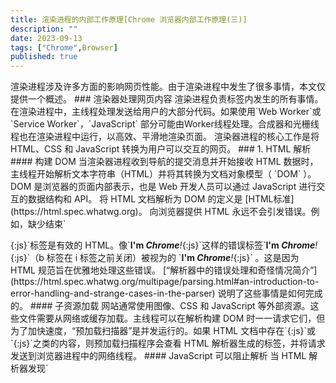 ```yaml
---
title: 渲染进程的内部工作原理[Chrome 浏览器内部工作原理(三)]
description: ""
date: 2023-09-13
tags: ["Chrome",Browser]
published: true
---
```

<Callout>
渲染进程涉及许多方面的影响网页性能。由于渲染进程中发生了很多事情，本文仅提供一个概述。
</Callout>
### 渲染器处理网页内容
渲染进程负责标签内发生的所有事情。在渲染进程中，主线程处理发送给用户的大部分代码。如果使用`Web Worker`或`Service Worker`，`JavaScript` 部分可能由Worker线程处理。合成器和光栅线程也在渲染进程中运行，以高效、平滑地渲染页面。  
渲染器进程的核心工作是将 HTML、CSS 和 JavaScript 转换为用户可以交互的网页。
### 1. HTML 解析
#### 构建 DOM
当渲染器进程收到导航的提交消息并开始接收 HTML 数据时，主线程开始解析文本字符串（HTML）并将其转换为文档对象模型（ `DOM` ）。  
DOM 是浏览器的页面内部表示，也是 Web 开发人员可以通过 JavaScript 进行交互的数据结构和 API。  
将 HTML 文档解析为 DOM 的定义是 [HTML标准](https://html.spec.whatwg.org)。 向浏览器提供 HTML 永远不会引发错误。例如，缺少结束`</p>{:js}`标签是有效的 HTML。像`<b>I'm <i>Chrome</b>!</i>{:js}`这样的错误标签`<b>I'm <i>Chrome</b>!</i>{:js}`（b 标签在 i 标签之前关闭）被视为的 `<b>I'm <i>Chrome</i></b><i>!</i>{:js}` 。这是因为 HTML 规范旨在优雅地处理这些错误。
[“解析器中的错误处理和奇怪情况简介”](https://html.spec.whatwg.org/multipage/parsing.html#an-introduction-to-error-handling-and-strange-cases-in-the-parser) 说明了这些事情是如何完成的。
#### 子资源加载
网站通常使用图像、CSS 和 JavaScript 等外部资源。这些文件需要从网络或缓存加载。主线程可以在解析构建 DOM 时一一请求它们，但为了加快速度，“预加载扫描器”是并发运行的。如果 HTML 文档中存在`<img>{:js}`或`<link>{:js}`之类的内容，则预加载扫描程序会查看 HTML 解析器生成的标签，并将请求发送到浏览器进程中的网络线程。
#### JavaScript 可以阻止解析
当 HTML 解析器发现`<script>{:js}`标签时，它会暂停 HTML 文档的解析，并必须加载、解析和执行 JavaScript 代码。为什么？因为 JavaScript 可以使用`document.write(){:js}`之类的东西来改变文档的形状，这会改变整个 DOM 结构。这就是为什么 HTML 解析器必须等待 JavaScript 在恢复 HTML 文档的解析之前运行。
#### 向浏览器提示要如何加载资源
可以将`async`或`defer`属性添加到`<script>{:js}`标签。然后浏览器异步加载并运行 JavaScript 代码，并且不会阻止解析。也可以使用 JavaScript 模块。`<link rel="preload">{:js}`是一种通知浏览器当前导航肯定需要该资源并且希望尽快下载的方式。
### 2. 样式计算
拥有 DOM 不足以了解页面的外观，因为可以在 CSS 中设置页面元素的样式。主线程解析 CSS 并确定每个 DOM 节点的计算样式。基于 CSS 选择器对每个元素应用哪种样式。可以在 `DevTools` 的`computed`部分中查看样式信息。  
即使不提供任何 CSS，每个 DOM 节点也有一个计算样式。 `<h1>{:js}`标记显示得比`<h2>{:js}`标记大，并且为每个元素定义了边距。这是因为浏览器有一个 **默认样式表** 。
### 3. 布局
布局是寻找元素几何形状的过程。主线程遍历 DOM 和计算样式并创建布局树，其中包含 xy 坐标和边界框大小等信息。布局树可能与 DOM 树的结构类似，但它只包含与页面上可见内容相关的信息。如果应用了`display: none{:js}`，则该元素不是布局树的一部分（但是，具有`visibility: hidden{:js}`元素位于布局树中）。类似地，如果应用了类似`p::before{content:"Hi!"}{:js}`的伪元素，它就会包含在布局树中，即使它不在 DOM 中。
### 4. 分层
为了找出哪些元素需要位于哪些层中，主线程会遍历布局树来创建层树（这部分在`DevTools`性能面板中称为`Update Layer Tree`）。滚动条、堆叠上下文、transform、opacity 等样式都会或多或少的影响分层结果,如果页面的某些部分应该是单独的层（例如滑入式侧面菜单），但没有获得单独的层，那么可以使用 CSS 中的`will-change`属性向浏览器提示。
### 5. 绘制
**主线程**会为每个层单独产生绘制指令集，用于描述这一层的内容该如何画出来。完成绘制后，主线程将每个图层的绘制信息提交给**合成线程**，剩余工作将由**合成线程**完成。**合成线程**首先对每个图层进行分块，将其划分为更多的小区域。它会从**线程池**中拿取多个线程来完成分块工作。
### 6. 光栅化
合成器线程会将块信息交给 GPU 进程，以极高的速度完成光栅化。GPU 进程会开启多个线程来完成光栅化，合成器线程可以对不同的光栅线程进行优先级排序，以便可以首先对视口内（或附近）内的事物进行光栅化。图层还具有针对不同分辨率的多个平铺，以处理诸如放大操作之类的操作。一旦图块被光栅化，合成器线程就会收集称为 **Draw quads** 的图块信息来创建**合成器框架**。
- **Draw quads**：包含诸如图块在内存中的位置以及考虑到页面合成的情况下在页面中绘制图块的位置等信息。
- **合成器框架**：代表页面框架的绘制四边形的集合。
### 7. 画
合成器框架通过 IPC 提交给浏览器进程。此时，可以从 UI 线程添加另一个合成器框架以进行浏览器 UI 更改，或者从其他渲染器进程添加以进行扩展。这些合成器帧被发送到 GPU 以将其显示在屏幕上。如果出现滚动事件，合成器线程将创建另一个合成器帧并发送到 GPU，完成最终的屏幕成像。
- 合成的好处是它是在不涉及主线程的情况下完成的。合成器线程不需要等待样式计算或 JavaScript 执行。旋转、缩放等变形发生在合成线程，与渲染主线程无关，这就是`transform{:js}`效率高的本质原因。